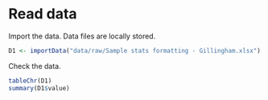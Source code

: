 # Read data

Import the data.
Data files are locally stored.

```r
D1 <- importData("data/raw/Sample stats formatting - Gillingham.xlsx")
```

Check the data.

```r
tableChr(D1)
summary(D1$value)
```
